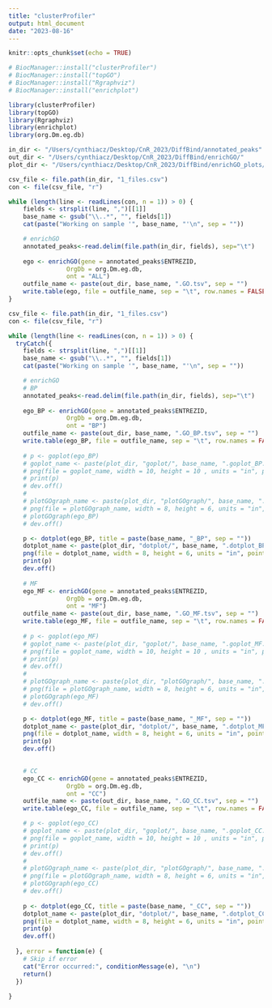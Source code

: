 ```yaml
---
title: "clusterProfiler"
output: html_document
date: "2023-08-16"
---
```


```r
knitr::opts_chunk$set(echo = TRUE)
```

```r
# BiocManager::install("clusterProfiler")
# BiocManager::install("topGO")
# BiocManager::install("Rgraphviz")
# BiocManager::install("enrichplot")

library(clusterProfiler)
library(topGO)
library(Rgraphviz)
library(enrichplot)
library(org.Dm.eg.db)
```

```r
in_dir <- "/Users/cynthiacz/Desktop/CnR_2023/DiffBind/annotated_peaks"
out_dir <- "/Users/cynthiacz/Desktop/CnR_2023/DiffBind/enrichGO/"
plot_dir <- "/Users/cynthiacz/Desktop/CnR_2023/DiffBind/enrichGO_plots/"
```

```r
csv_file <- file.path(in_dir, "1_files.csv")
con <- file(csv_file, "r")

while (length(line <- readLines(con, n = 1)) > 0) {
    fields <- strsplit(line, ",")[[1]]
    base_name <- gsub("\\..*", "", fields[1])
    cat(paste("Working on sample '", base_name, "'\n", sep = ""))

    # enrichGO
    annotated_peaks<-read.delim(file.path(in_dir, fields), sep="\t")
    
    ego <- enrichGO(gene = annotated_peaks$ENTREZID,
                OrgDb = org.Dm.eg.db,
                ont = "ALL")
    outfile_name <- paste(out_dir, base_name, ".GO.tsv", sep = "")
    write.table(ego, file = outfile_name, sep = "\t", row.names = FALSE)
}
```


```r
csv_file <- file.path(in_dir, "1_files.csv")
con <- file(csv_file, "r")

while (length(line <- readLines(con, n = 1)) > 0) {
  tryCatch({
    fields <- strsplit(line, ",")[[1]]
    base_name <- gsub("\\..*", "", fields[1])
    cat(paste("Working on sample '", base_name, "'\n", sep = ""))

    # enrichGO
    # BP
    annotated_peaks<-read.delim(file.path(in_dir, fields), sep="\t")
    
    ego_BP <- enrichGO(gene = annotated_peaks$ENTREZID,
                OrgDb = org.Dm.eg.db,
                ont = "BP")
    outfile_name <- paste(out_dir, base_name, ".GO_BP.tsv", sep = "")
    write.table(ego_BP, file = outfile_name, sep = "\t", row.names = FALSE)
    
    # p <- goplot(ego_BP)
    # goplot_name <- paste(plot_dir, "goplot/", base_name, ".goplot_BP.png", sep = "")
    # png(file = goplot_name, width = 10, height = 10 , units = "in", pointsize = 8, res = 350)
    # print(p)
    # dev.off()
    # 
    # plotGOgraph_name <- paste(plot_dir, "plotGOgraph/", base_name, ".plotGOgraph_BP.png", sep = "")
    # png(file = plotGOgraph_name, width = 8, height = 6, units = "in", pointsize = 10, res = 1000)
    # plotGOgraph(ego_BP)
    # dev.off()

    p <- dotplot(ego_BP, title = paste(base_name, "_BP", sep = ""))
    dotplot_name <- paste(plot_dir, "dotplot/", base_name, ".dotplot_BP.png", sep = "")
    png(file = dotplot_name, width = 8, height = 6, units = "in", pointsize = 8, res = 300)
    print(p)    
    dev.off()
    
    # MF
    ego_MF <- enrichGO(gene = annotated_peaks$ENTREZID,
                OrgDb = org.Dm.eg.db,
                ont = "MF")
    outfile_name <- paste(out_dir, base_name, ".GO_MF.tsv", sep = "")
    write.table(ego_MF, file = outfile_name, sep = "\t", row.names = FALSE)
    
    # p <- goplot(ego_MF)
    # goplot_name <- paste(plot_dir, "goplot/", base_name, ".goplot_MF.png", sep = "")
    # png(file = goplot_name, width = 10, height = 10 , units = "in", pointsize = 8, res = 350)
    # print(p)
    # dev.off()
    # 
    # plotGOgraph_name <- paste(plot_dir, "plotGOgraph/", base_name, ".plotGOgraph_MF.png", sep = "")
    # png(file = plotGOgraph_name, width = 8, height = 6, units = "in", pointsize = 10, res = 1000)
    # plotGOgraph(ego_MF)
    # dev.off()

    p <- dotplot(ego_MF, title = paste(base_name, "_MF", sep = ""))
    dotplot_name <- paste(plot_dir, "dotplot/", base_name, ".dotplot_MF.png", sep = "")
    png(file = dotplot_name, width = 8, height = 6, units = "in", pointsize = 8, res = 300)
    print(p)
    dev.off()

    
    # CC
    ego_CC <- enrichGO(gene = annotated_peaks$ENTREZID,
                OrgDb = org.Dm.eg.db,
                ont = "CC")
    outfile_name <- paste(out_dir, base_name, ".GO_CC.tsv", sep = "")
    write.table(ego_CC, file = outfile_name, sep = "\t", row.names = FALSE)

    # p <- goplot(ego_CC)
    # goplot_name <- paste(plot_dir, "goplot/", base_name, ".goplot_CC.png", sep = "")
    # png(file = goplot_name, width = 10, height = 10 , units = "in", pointsize = 8, res = 350)
    # print(p)
    # dev.off()
    # 
    # plotGOgraph_name <- paste(plot_dir, "plotGOgraph/", base_name, ".plotGOgraph_CC.png", sep = "")
    # png(file = plotGOgraph_name, width = 8, height = 6, units = "in", pointsize = 10, res = 1000)
    # plotGOgraph(ego_CC)
    # dev.off()
    
    p <- dotplot(ego_CC, title = paste(base_name, "_CC", sep = ""))
    dotplot_name <- paste(plot_dir, "dotplot/", base_name, ".dotplot_CC.png", sep = "")
    png(file = dotplot_name, width = 8, height = 6, units = "in", pointsize = 8, res = 300)
    print(p)
    dev.off()
  
  }, error = function(e) {
    # Skip if error
    cat("Error occurred:", conditionMessage(e), "\n")
    return()
  })
    
}
```

```r

```

